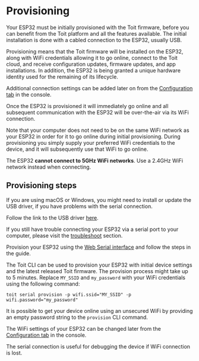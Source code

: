 # Provisioning

Your ESP32 must be initially provisioned with the Toit firmware, before you can benefit from the Toit platform and all the features available.
The initial installation is done with a cabled connection to the ESP32, usually USB.

Provisioning means that the Toit firmware will be installed on the ESP32, along with WiFi credentials allowing it to go online, connect to the Toit cloud, and receive
configuration updates, firmware updates, and app installations. In addition, the ESP32 is being granted a unique hardware identity used for the remaining of its lifecycle.

Additional connection settings can be added later on from the [Configuration tab](../deviceconfig/#connections) in the console.

Once the ESP32 is provisioned it will immediately go online and all subsequent communication with the ESP32 will be over-the-air via its WiFi connection.

<Note>

Note that your computer does not need to be on the same WiFi network as your ESP32 in order for it to go online during initial provisioning. During provisioning you simply supply your preferred WiFi credentials to the device, and it will subsequently use that WiFi to go online.

</Note>

<Note type="warning">

The ESP32 **cannot connect to 5GHz WiFi networks**. Use a 2.4GHz WiFi network instead when connecting.

</Note>

## Provisioning steps

<Note type="warning" title="Install USB driver">

If you are using macOS or Windows, you might need to install or update the USB driver, if you have problems with the serial connection.

Follow the link to the USB driver [here](https://www.silabs.com/developers/usb-to-uart-bridge-vcp-drivers).

If you still have trouble connecting your ESP32 via a serial port to your computer, please visit the [troubleshoot](../../../support/troubleshoot) section.

</Note>

<Tabs>
<Tab label="Console">

Provision your ESP32 using the [Web Serial interface](https://console.toit.io/serial) and follow the steps in the guide.

</Tab>
<Tab label="CLI">

The Toit CLI can be used to provision your ESP32 with initial device settings and the latest released Toit firmware. The provision process might take up to 5 minutes.
Replace `MY_SSID` and `my_password` with your WiFi credentials using the following command:

```shell
toit serial provision -p wifi.ssid="MY_SSID" -p wifi.password="my_password"
```

<Note title="Pro-tip">

It is possible to get your device online using an unsecured WiFi by providing an empty password string to the `provision` CLI command.

</Note>

The WiFi settings of your ESP32 can be changed later from the [Configuration tab](../deviceconfig/#connections) in the console.



</Tab>
</Tabs>

The serial connection is useful for debugging the device if WiFi connection is lost.
